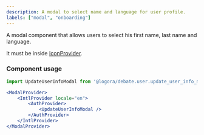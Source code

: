 ```yaml
---
description: A modal to select name and language for user profile.
labels: ["modal", "onboarding"]
---
```


A modal component that allows users to select his first name, last name and language.

It must be inside [IconProvider](https://bit.cloud/logora/debate/icons/icon_provider).

### Component usage

```jsx
import UpdateUserInfoModal from '@logora/debate.user.update_user_info_modal';

<ModalProvider>
    <IntlProvider locale="en">
        <AuthProvider>
            <UpdateUserInfoModal />
        </AuthProvider>
    </IntlProvider>
</ModalProvider>
```